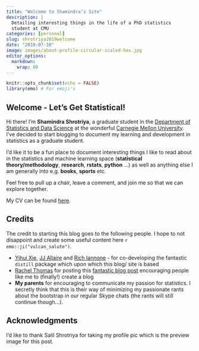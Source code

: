 ```yaml
---
title: "Welcome to Shamindra’s Site"
description: |
  Detailing interesting things in the life of a PhD statistics
  student at CMU
categories: [personal]
slug: shrotriya2019welcome
date: "2019-07-10"
image: images/about-profile-circular-scaled-hex.jpg
editor_options: 
  markdown: 
    wrap: 80
---
```


```r
knitr::opts_chunk$set(echo = FALSE)
library(emo) # For emoji's
```

## Welcome - Let's Get Statistical!

Hi there! I'm **Shamindra Shrotriya**, a graduate student in the [Department of
Statistics and Data Science](http://www.stat.cmu.edu/){target="_blank"} at the
wonderful [Carnegie Mellon University](https://www.cmu.edu/){target="_blank"}.
I've decided to start blogging to document my learning and development in
statistics as a graduate student.

I'd like it to be a fun place to document interesting things I like to read
about in the statistics and machine learning space (**statistical
theory/methodology**, **research**, **rstats**, **python** ...) as well as
anything else I am generally into e.g. **books**, **sports** etc.

Feel free to pull up a chair, leave a comment, and join me so that we can
explore together.

My CV can be found [here](pdfs/CV.pdf){target="_blank"}.

## Credits

The credit to starting this blog goes to the following people. I hope to not
disappoint and create some useful content here `r emo::ji("vulcan_salute")`.

-   [Yihui Xie](https://yihui.name/){target="_blank"}, [JJ
    Allaire](https://github.com/jjallaire){target="_blank"} and [Rich
    Iannone](https://twitter.com/riannone){target="_blank"} - for co-developing
    the fantastic `distill` package which upon which this blog/ site is based
-   [Rachel Thomas](http://www.fast.ai/) for posting this [fantastic blog
    post](http://www.fast.ai/2017/04/06/alternatives/){target="_blank"}
    encouraging people like me to (finally!) create a blog
-   **My parents** for encouraging to communicate my passion for statistics. I
    secretly think that this is their way of minimizing my passionate rants
    about the bootstrap in our regular Skype chats (the rants will still
    continue though...).

## Acknowledgments {.appendix}

I'd like to thank Salil Shrotriya for taking my profile pic which is the preview image for this post.
